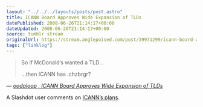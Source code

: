 ```yaml
---
layout: "../../../layouts/posts/post.astro"
title: ICANN Board Approves Wide Expansion of TLDs
datePublished: 2008-06-26T21:14:17+00:00
dateUpdated: 2008-06-26T21:14:17+00:00
source: tumblr stream
originalUrl: https://stream.anglepoised.com/post/39971299/icann-board-approves-wide-expansion-of-tlds
tags: ["linklog"]
---
```


> So if McDonald&rsquo;s wanted a TLD&hellip;
>
> &hellip;then ICANN has .chzbrgr?

— <cite>[oodaloop , _ICANN Board Approves Wide Expansion of TLDs_](http://tech.slashdot.org/comments.pl?sid=596435&cid=23953419)</cite>

A Slashdot user comments on [ICANN&rsquo;s plans][1].

[1]: http://tech.slashdot.org/article.pl?sid=08/06/26/1814205
